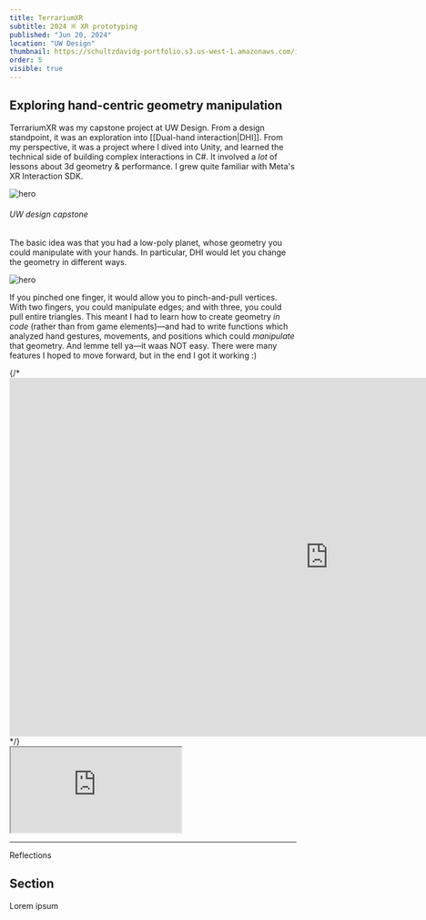 ```yaml
---
title: TerrariumXR
subtitle: 2024 ※ XR prototyping
published: "Jun 20, 2024"
location: "UW Design"
thumbnail: https://schultzdavidg-portfolio.s3.us-west-1.amazonaws.com/images/terrariumxr/outside-render.jpg
order: 5
visible: true
---
```


<TitleSection />

## Exploring hand-centric geometry manipulation

TerrariumXR was my capstone project at UW Design. From a design standpoint, it was an exploration into [[Dual-hand interaction|DHI]]. From my perspective, it was a project where I dived into Unity, and learned the technical side of building complex interactions in C#. It involved a *lot* of lessons about 3d geometry & performance. I grew quite familiar with Meta's XR Interaction SDK.



![hero](https://schultzdavidg-portfolio.s3.us-west-1.amazonaws.com/images/terrariumxr/terrariumxr-hero.jpg)
###### UW design capstone




The basic idea was that you had a low-poly planet, whose geometry you could manipulate with your hands. In particular, DHI would let you change the geometry in different ways.


![hero](https://schultzdavidg-portfolio.s3.us-west-1.amazonaws.com/images/terrariumxr/dhi-demo.jpg)

If you pinched one finger, it would allow you to pinch-and-pull vertices. With two fingers, you could manipulate edges; and with three, you could pull entire triangles. This meant I had to learn how to create geometry *in code* (rather than from game elements)—and had to write functions which analyzed hand gestures, movements, and positions which could *manipulate* that geometry. And lemme tell ya—it waas NOT easy. There were many features I hoped to move forward, but in the end I got it working :)


  <div className="mt-4 mb-64 md:mb-80 lg:mb-96 video-container">
    {/* <iframe width="1120" height="630" src="https://www.youtube.com/embed/KL_WpeDrkkI?si=YDh8MgjIxrCPjL_u" title="YouTube video player" frameBorder="0" allow="accelerometer; autoplay; clipboard-write; encrypted-media; gyroscope; picture-in-picture; web-share" referrerPolicy="strict-origin-when-cross-origin" allowFullScreen></iframe> */}
    <div style={{padding: "100% 0 0 0", position: "relative"}}><iframe src="https://player.vimeo.com/video/953718998?badge=0&amp;autopause=0&amp;player_id=0&amp;app_id=58479" allow="autoplay; fullscreen; picture-in-picture; clipboard-write" style={{position: "absolute", top: 0, left: 0, width: "100%", height: "100%"}} title="TerrariumXR (v0.6.6)"></iframe></div>
  </div>

---

<Anchor id="reflections">Reflections</Anchor>
## Section

Lorem ipsum